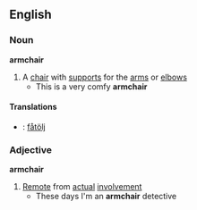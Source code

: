 ==English==
===Noun===
'''armchair'''
#A [[chair]] with [[support]]s for the [[arm]]s or [[elbow]]s
#* This is a very comfy '''armchair'''
====Translations====
*{{sv}}: [[fåtölj]]

===Adjective===
'''armchair'''
#[[Remote]] from [[actual]] [[involvement]]
#* These days I'm an '''armchair''' detective